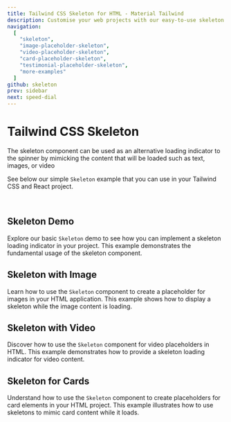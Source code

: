 ```yaml
---
title: Tailwind CSS Skeleton for HTML - Material Tailwind
description: Customise your web projects with our easy-to-use skeleton component for Tailwind CSS and React using Material Design guidelines.
navigation:
  [
    "skeleton",
    "image-placeholder-skeleton",
    "video-placeholder-skeleton",
    "card-placeholder-skeleton",
    "testimonial-placeholder-skeleton",
    "more-examples"
  ]
github: skeleton
prev: sidebar
next: speed-dial
---
```


# Tailwind CSS Skeleton

The skeleton component can be used as an alternative loading indicator to the spinner by mimicking the content that will be loaded such as text, images, or video

See below our simple `Skeleton` example that you can use in your Tailwind CSS and React project.

<br />

## Skeleton Demo

Explore our basic `Skeleton` demo to see how you can implement a skeleton loading indicator in your project. This example demonstrates the fundamental usage of the skeleton component.

<PreviewWithCode relativePath="skeleton/skeleton-demo.tsx" language="html" />

## Skeleton with Image

Learn how to use the `Skeleton` component to create a placeholder for images in your HTML application. This example shows how to display a skeleton while the image content is loading.

<PreviewWithCode relativePath="skeleton/image-placeholder-skeleton.tsx" language="html" />

## Skeleton with Video

Discover how to use the `Skeleton` component for video placeholders in HTML. This example demonstrates how to provide a skeleton loading indicator for video content.

<PreviewWithCode relativePath="skeleton/video-placeholder-skeleton.tsx" language="html" />

## Skeleton for Cards

Understand how to use the `Skeleton` component to create placeholders for card elements in your HTML project. This example illustrates how to use skeletons to mimic card content while it loads.

<PreviewWithCode relativePath="skeleton/card-placeholder-skeleton.tsx" language="html" />
